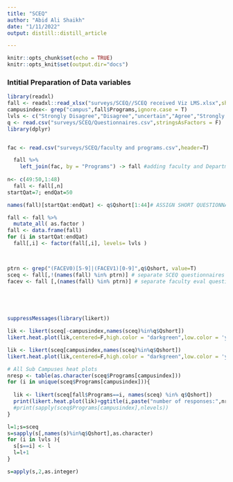 ```yaml
---
title: "SCEQ"
author: "Abid Ali Shaikh"
date: "1/11/2022"
output: distill::distill_article

---
```


```r
knitr::opts_chunk$set(echo = TRUE)
knitr::opts_knit$set(output.dir="docs")
```

### Intitial Preparation of Data variables

```r
library(readxl)
fall <- readxl::read_xlsx("surveys/SCEQ//SCEQ received Viz LMS.xlsx",sheet=2)
campusindex<- grep("campus",fall$Programs,ignore.case = T)
lvls <- c("Strongly Disagree","Disagree","uncertain","Agree","Strongly Agree")
q <- read.csv("surveys/SCEQ/Questionnaires.csv",stringsAsFactors = F)
library(dplyr)


fac <- read.csv("surveys/SCEQ/faculty and programs.csv",header=T)

  fall %>%
    left_join(fac, by = "Programs") -> fall #adding faculty and Department col
  
n<- c(49:50,1:48)
  fall <- fall[,n]
startQat=7; endQat=50

names(fall)[startQat:endQat] <- q$Qshort[1:44]# ASSIGN SHORT QUESTIONNAIRE NAMES

fall <- fall %>%
  mutate_all( as.factor ) 
fall <- data.frame(fall)
for (i in startQat:endQat)
  fall[,i] <- factor(fall[,i], levels= lvls )
  


ptrn <- grep("(FACEV0)[5-9]|(FACEV1)[0-9]",q$Qshort, value=T)
sceq <- fall[,!(names(fall) %in% ptrn)] # separate SCEQ questionnaires
facev <- fall [,(names(fall) %in% ptrn)] # separate faculty eval questionnaires


  



```


```r

suppressMessages(library(likert))

lik <- likert(sceq[-campusindex,names(sceq)%in%q$Qshort])
likert.heat.plot(lik,centered=F,high.color = "darkgreen",low.color = 'yellow',text.size = 3)+ggtitle("Students ......Campus Jamshoro")

lik <- likert(sceq[campusindex,names(sceq)%in%q$Qshort])
likert.heat.plot(lik,centered=F,high.color = "darkgreen",low.color = 'yellow',text.size = 3)+ggtitle("Students ......SubCampuses")

# All Sub Campuses heat plots
nresp <- table(as.character(sceq$Programs[campusindex]))
for (i in unique(sceq$Programs[campusindex])){
  
  lik <- likert(sceq[fall$Programs==i, names(sceq) %in% q$Qshort])
  print(likert.heat.plot(lik)+ggtitle(i,paste("number of responses:",nresp[[i]])))
  #print(sapply(sceq$Programs[campusindex],nlevels))
}

```


```r
l=1;s=sceq
s=sapply(s[,names(s)%in%q$Qshort],as.character)
for (i in lvls ){
  s[s==i] <- l
  l=l+1
}

s=apply(s,2,as.integer)




```

